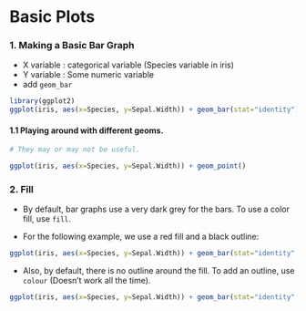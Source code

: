 Basic Plots
========================================================

### 1. Making a Basic Bar Graph

- X variable : categorical variable (Species variable in iris)
- Y variable : Some numeric variable 
- add `geom_bar`
```r
library(ggplot2)
ggplot(iris, aes(x=Species, y=Sepal.Width)) + geom_bar(stat="identity")
```

#### 1.1 Playing around with different geoms.

```r
# They may or may not be useful.

ggplot(iris, aes(x=Species, y=Sepal.Width)) + geom_point()

```

### 2. Fill
- By default, bar graphs use a very dark grey for the bars. To use a color fill, use `fill`.

- For the following example, we use a red fill and a black outline:

```r

ggplot(iris, aes(x=Species, y=Sepal.Width)) + geom_bar(stat="identity", fill="red")

```
- Also, by default, there is no outline around the fill. To add an outline, use `colour` (Doesn't work all the time). 
```r

ggplot(iris, aes(x=Species, y=Sepal.Width)) + geom_bar(stat="identity", colour="black")

```
